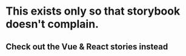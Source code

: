 # This exists only so that storybook doesn't complain. 

## Check out the Vue & React stories instead

